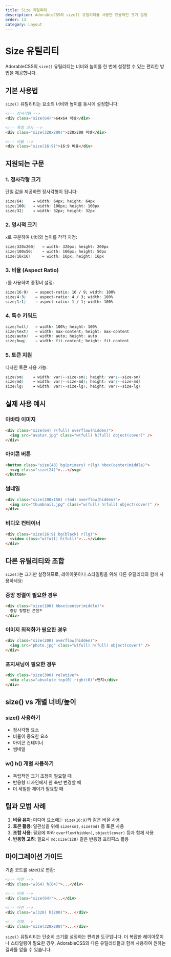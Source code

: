 ```yaml
---
title: Size 유틸리티
description: AdorableCSS의 size() 유틸리티를 사용한 효율적인 크기 설정
order: 13
category: Layout
---
```


# Size 유틸리티

AdorableCSS의 `size()` 유틸리티는 너비와 높이를 한 번에 설정할 수 있는 편리한 방법을 제공합니다.

## 기본 사용법

`size()` 유틸리티는 요소의 너비와 높이를 동시에 설정합니다:

```html
<!-- 정사각형 -->
<div class="size(64)">64x64 픽셀</div>

<!-- 특정 크기 -->
<div class="size(320x200)">320x200 픽셀</div>

<!-- 비율 -->
<div class="size(16:9)">16:9 비율</div>
```

## 지원되는 구문

### 1. 정사각형 크기
단일 값을 제공하면 정사각형이 됩니다:
```css
size(64)    → width: 64px; height: 64px
size(100)   → width: 100px; height: 100px
size(32)    → width: 32px; height: 32px
```

### 2. 명시적 크기
`x`로 구분하여 너비와 높이를 각각 지정:
```css
size(320x200)   → width: 320px; height: 200px
size(100x50)    → width: 100px; height: 50px
size(16x16)     → width: 16px; height: 16px
```

### 3. 비율 (Aspect Ratio)
`:`를 사용하여 종횡비 설정:
```css
size(16:9)   → aspect-ratio: 16 / 9; width: 100%
size(4:3)    → aspect-ratio: 4 / 3; width: 100%
size(1:1)    → aspect-ratio: 1 / 1; width: 100%
```

### 4. 특수 키워드
```css
size(full)   → width: 100%; height: 100%
size(text)   → width: max-content; height: max-content
size(auto)   → width: auto; height: auto
size(hug)    → width: fit-content; height: fit-content
```

### 5. 토큰 지원
디자인 토큰 사용 가능:
```css
size(sm)    → width: var(--size-sm); height: var(--size-sm)
size(md)    → width: var(--size-md); height: var(--size-md)
size(lg)    → width: var(--size-lg); height: var(--size-lg)
```

## 실제 사용 예시

### 아바타 이미지
```html
<div class="size(64) r(full) overflow(hidden)">
  <img src="avatar.jpg" class="w(full) h(full) object(cover)" />
</div>
```

### 아이콘 버튼
```html
<button class="size(48) bg(primary) r(lg) hbox(center|middle)">
  <svg class="size(24)">...</svg>
</button>
```

### 썸네일
```html
<div class="size(200x150) r(md) overflow(hidden)">
  <img src="thumbnail.jpg" class="w(full) h(full) object(cover)" />
</div>
```

### 비디오 컨테이너
```html
<div class="size(16:9) bg(black) r(lg)">
  <video class="w(full) h(full)">...</video>
</div>
```

## 다른 유틸리티와 조합

`size()`는 크기만 설정하므로, 레이아웃이나 스타일링을 위해 다른 유틸리티와 함께 사용하세요:

### 중앙 정렬이 필요한 경우
```html
<div class="size(100) hbox(center|middle)">
  중앙 정렬된 콘텐츠
</div>
```

### 이미지 최적화가 필요한 경우
```html
<div class="size(200) overflow(hidden)">
  <img src="photo.jpg" class="w(full) h(full) object(cover)" />
</div>
```

### 포지셔닝이 필요한 경우
```html
<div class="size(300) relative">
  <div class="absolute top(0) right(0)">뱃지</div>
</div>
```

## size() vs 개별 너비/높이

### size() 사용하기
- 정사각형 요소
- 비율이 중요한 요소
- 아이콘 컨테이너
- 썸네일

### w() h() 개별 사용하기
- 독립적인 크기 조정이 필요할 때
- 반응형 디자인에서 한 축만 변경할 때
- 더 세밀한 제어가 필요할 때

## 팁과 모범 사례

1. **비율 유지**: 미디어 요소에는 `size(16:9)`와 같은 비율 사용
2. **토큰 활용**: 일관성을 위해 `size(sm)`, `size(md)` 등 토큰 사용
3. **조합 사용**: 필요에 따라 `overflow(hidden)`, `object(cover)` 등과 함께 사용
4. **반응형 고려**: 필요시 `md:size(128)` 같은 반응형 프리픽스 활용

## 마이그레이션 가이드

기존 코드를 size()로 변환:

```html
<!-- 이전 -->
<div class="w(64) h(64)">...</div>

<!-- 이후 -->
<div class="size(64)">...</div>

<!-- 이전 -->
<div class="w(320) h(200)">...</div>

<!-- 이후 -->
<div class="size(320x200)">...</div>
```

`size()` 유틸리티는 단순히 크기를 설정하는 편리한 도구입니다. 더 복잡한 레이아웃이나 스타일링이 필요한 경우, AdorableCSS의 다른 유틸리티들과 함께 사용하여 원하는 결과를 얻을 수 있습니다.